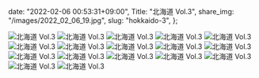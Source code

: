   date: "2022-02-06 00:53:31+09:00",
  Title: "北海道 Vol.3",
  share_img: "/images/2022_02_06_19.jpg",
  slug: "hokkaido-3",
};

![北海道 Vol.3](/images/2022_02_06_17.jpg)
![北海道 Vol.3](/images/2022_02_06_18.jpg)
![北海道 Vol.3](/images/2022_02_06_19.jpg)
![北海道 Vol.3](/images/2022_02_06_20.jpg)
![北海道 Vol.3](/images/2022_02_06_21.jpg)
![北海道 Vol.3](/images/2022_02_06_22.jpg)
![北海道 Vol.3](/images/2022_02_06_23.jpg)
![北海道 Vol.3](/images/2022_02_06_24.jpg)
![北海道 Vol.3](/images/2022_02_06_25.jpg)
![北海道 Vol.3](/images/2022_02_06_26.jpg)
![北海道 Vol.3](/images/2022_02_06_27.jpg)
![北海道 Vol.3](/images/2022_02_06_28.jpg)
![北海道 Vol.3](/images/2022_02_06_29.jpg)
![北海道 Vol.3](/images/2022_02_06_30.jpg)
![北海道 Vol.3](/images/2022_02_06_31.jpg)
![北海道 Vol.3](/images/2022_02_06_32.jpg)
![北海道 Vol.3](/images/2022_02_06_33.jpg)
